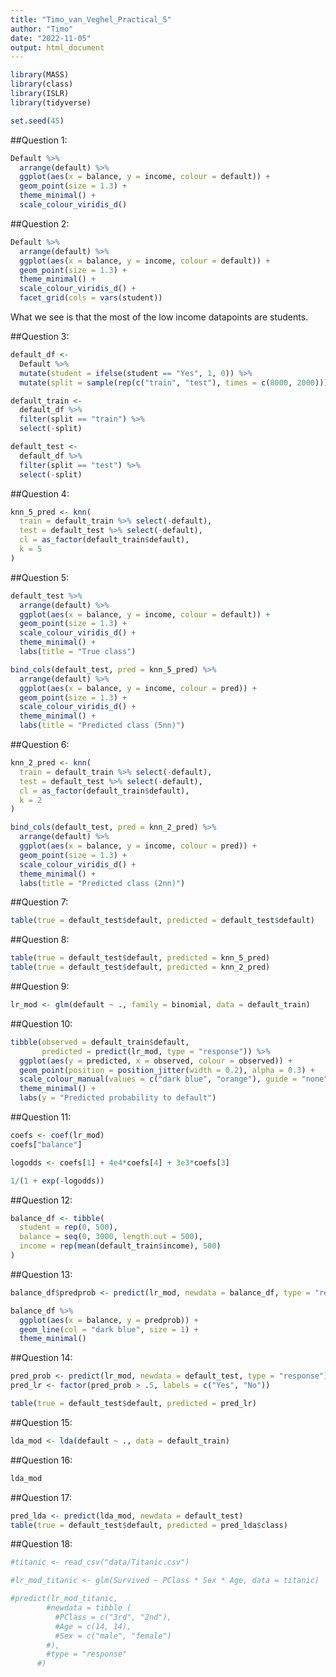 ```yaml
---
title: "Timo_van_Veghel_Practical_5"
author: "Timo"
date: "2022-11-05"
output: html_document
---
```

```r
library(MASS)
library(class)
library(ISLR)
library(tidyverse)
```
```r
set.seed(45)
```

##Question 1:

```r
Default %>% 
  arrange(default) %>% 
  ggplot(aes(x = balance, y = income, colour = default)) +
  geom_point(size = 1.3) +
  theme_minimal() +
  scale_colour_viridis_d()
```
##Question 2:

```r
Default %>% 
  arrange(default) %>% 
  ggplot(aes(x = balance, y = income, colour = default)) +
  geom_point(size = 1.3) +
  theme_minimal() +
  scale_colour_viridis_d() +
  facet_grid(cols = vars(student))
```
What we see is that the most of the low income datapoints are students.

##Question 3:

```r
default_df <-
  Default %>% 
  mutate(student = ifelse(student == "Yes", 1, 0)) %>% 
  mutate(split = sample(rep(c("train", "test"), times = c(8000, 2000))))

default_train <-
  default_df %>% 
  filter(split == "train") %>% 
  select(-split)

default_test <-
  default_df %>% 
  filter(split == "test") %>% 
  select(-split)

```

##Question 4:

```r
knn_5_pred <- knn(
  train = default_train %>% select(-default),
  test = default_test %>% select(-default),
  cl = as_factor(default_train$default),
  k = 5
)
```

##Question 5:

```r
default_test %>% 
  arrange(default) %>% 
  ggplot(aes(x = balance, y = income, colour = default)) +
  geom_point(size = 1.3) +
  scale_colour_viridis_d() +
  theme_minimal() +
  labs(title = "True class")
```

```r
bind_cols(default_test, pred = knn_5_pred) %>% 
  arrange(default) %>% 
  ggplot(aes(x = balance, y = income, colour = pred)) +
  geom_point(size = 1.3) +
  scale_colour_viridis_d() +
  theme_minimal() +
  labs(title = "Predicted class (5nn)")
```

##Question 6:

```r
knn_2_pred <- knn(
  train = default_train %>% select(-default),
  test = default_test %>% select(-default),
  cl = as_factor(default_train$default),
  k = 2
)

bind_cols(default_test, pred = knn_2_pred) %>% 
  arrange(default) %>% 
  ggplot(aes(x = balance, y = income, colour = pred)) +
  geom_point(size = 1.3) +
  scale_colour_viridis_d() +
  theme_minimal() +
  labs(title = "Predicted class (2nn)")
```

##Question 7:

```r
table(true = default_test$default, predicted = default_test$default)
```

##Question 8:

```r
table(true = default_test$default, predicted = knn_5_pred)
table(true = default_test$default, predicted = knn_2_pred)
```

##Question 9:

```r
lr_mod <- glm(default ~ ., family = binomial, data = default_train)
```

##Question 10:

```r
tibble(observed = default_train$default, 
       predicted = predict(lr_mod, type = "response")) %>% 
  ggplot(aes(y = predicted, x = observed, colour = observed)) +
  geom_point(position = position_jitter(width = 0.2), alpha = 0.3) +
  scale_colour_manual(values = c("dark blue", "orange"), guide = "none") +
  theme_minimal() +
  labs(y = "Predicted probability to default")
```

##Question 11:

```r
coefs <- coef(lr_mod)
coefs["balance"]

logodds <- coefs[1] + 4e4*coefs[4] + 3e3*coefs[3]

1/(1 + exp(-logodds))
```

##Question 12:

```r
balance_df <- tibble(
  student = rep(0, 500),
  balance = seq(0, 3000, length.out = 500),
  income = rep(mean(default_train$income), 500)
)
```

##Question 13:

```r
balance_df$predprob <- predict(lr_mod, newdata = balance_df, type = "response")

balance_df %>% 
  ggplot(aes(x = balance, y = predprob)) +
  geom_line(col = "dark blue", size = 1) +
  theme_minimal()
```
##Question 14:

```r
pred_prob <- predict(lr_mod, newdata = default_test, type = "response")
pred_lr <- factor(pred_prob > .5, labels = c("Yes", "No"))

table(true = default_test$default, predicted = pred_lr)
```

##Question 15:

```r
lda_mod <- lda(default ~ ., data = default_train)
```

##Question 16:

```r
lda_mod
```

##Question 17:

```r
pred_lda <- predict(lda_mod, newdata = default_test)
table(true = default_test$default, predicted = pred_lda$class)

```

##Question 18:

```r
#titanic <- read_csv("data/Titanic.csv")

#lr_mod_titanic <- glm(Survived ~ PClass * Sex * Age, data = titanic)

#predict(lr_mod_titanic,
        #newdata = tibble (
          #PClass = c("3rd", "2nd"),
          #Age = c(14, 14),
          #Sex = c("male", "female")
        #),
        #type = "response"
      #)
```

